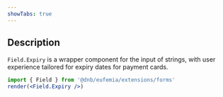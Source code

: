 ```yaml
---
showTabs: true
---
```


## Description

`Field.Expiry` is a wrapper component for the input of strings, with user experience tailored for expiry dates for payment cards.

```jsx
import { Field } from '@dnb/eufemia/extensions/forms'
render(<Field.Expiry />)
```
